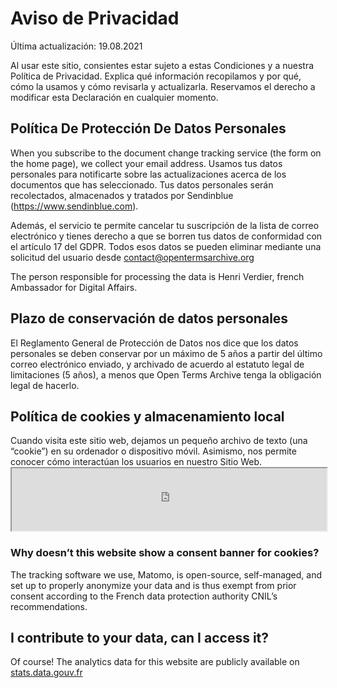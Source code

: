 # Aviso de Privacidad

<p className="text__smallcaps">Última actualización: 19.08.2021</p>

Al usar este sitio, consientes estar sujeto a estas Condiciones y a nuestra Política de Privacidad. Explica qué información recopilamos y por qué, cómo la usamos y cómo revisarla y actualizarla. Reservamos el derecho a modificar esta Declaración en cualquier momento.

## Política De Protección De Datos Personales

When you subscribe to the document change tracking service (the form on the home page), we collect your email address. Usamos tus datos personales para notificarte sobre las actualizaciones acerca de los documentos que has seleccionado. Tus datos personales serán recolectados, almacenados y tratados por Sendinblue (https://www.sendinblue.com).

Además, el servicio te permite cancelar tu suscripción de la lista de correo electrónico y tienes derecho a que se borren tus datos de conformidad con el artículo 17 del GDPR. Todos esos datos se pueden eliminar mediante una solicitud del usuario desde contact@opentermsarchive.org

The person responsible for processing the data is Henri Verdier, french Ambassador for Digital Affairs.

## Plazo de conservación de datos personales

El Reglamento General de Protección de Datos nos dice que los datos personales se deben conservar por un máximo de 5 años a partir del último correo electrónico enviado, y archivado de acuerdo al estatuto legal de limitaciones (5 años), a menos que Open Terms Archive tenga la obligación legal de hacerlo.

## Política de cookies y almacenamiento local

Cuando visita este sitio web, dejamos un pequeño archivo de texto (una “cookie”) en su ordenador o dispositivo móvil. Asimismo, nos permite conocer cómo interactúan los usuarios en nuestro Sitio Web.  <iframe
  width="100%"
  height="100px"
  src="https://stats.data.gouv.fr/index.php?module=CoreAdminHome&action=optOut&language=en&backgroundColor=f5f5f5&fontColor=333333&fontSize=16px&fontFamily="
 mark="crwd-mark"></iframe>

### Why doesn’t this website show a consent banner for cookies?

The tracking software we use, Matomo, is open-source, self-managed, and set up to properly anonymize your data and is thus exempt from prior consent according to the French data protection authority CNIL’s recommendations.

## I contribute to your data, can I access it?

Of course! The analytics data for this website are publicly available on [stats.data.gouv.fr](https://stats.data.gouv.fr/index.php?module=CoreHome&action=index&idSite=179&period=range&date=previous30&updated=1#?idSite=179&period=range&date=previous30&segment=&category=Dashboard_Dashboard&subcategory=1)
